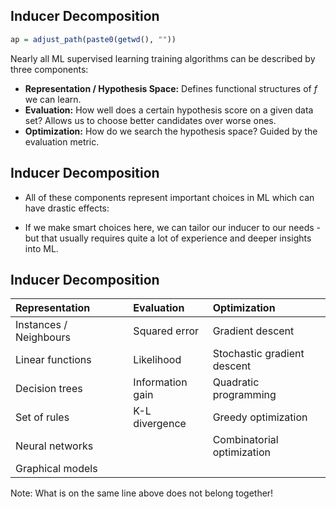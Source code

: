 ## Inducer Decomposition
```r
ap = adjust_path(paste0(getwd(), ""))
```

Nearly all ML supervised learning training algorithms can be described by three components:

\begin{center}
\textbf{Learning = Representation + Evaluation + Optimization}
\end{center}


- **Representation / Hypothesis Space:**
  Defines functional structures of $f$ we can learn.
- **Evaluation:**
  How well does a certain hypothesis score on a given data set? Allows us to choose
  better candidates over worse ones.
- **Optimization:**
  How do we search the hypothesis space? Guided by the evaluation metric.


## Inducer Decomposition

* All of these components represent important choices in ML which can have drastic effects:

* If we make smart choices here, we can tailor our inducer to our needs -
  but that usually requires quite a lot of experience and deeper insights into ML.

## Inducer Decomposition

| **Representation**              | **Evaluation**        | **Optimization**                |
|:------------------------------- |:--------------------- |:------------------------------- |
| Instances / Neighbours          | Squared error         | Gradient descent                |
| Linear functions                | Likelihood            | Stochastic gradient descent     |
| Decision trees                  | Information gain      | Quadratic programming           |
| Set of rules                    | K-L divergence        | Greedy optimization             |
| Neural networks                 |                       | Combinatorial optimization      |
| Graphical models                |                       |                                 |

Note: What is on the same line above does not belong together!

